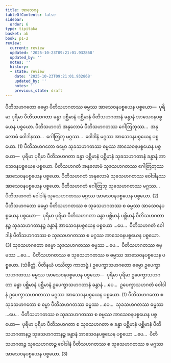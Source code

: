 ```yaml
---
title: အာသေဝန
tableOfContents: false
sidebar:
  order: 6
type: tipitaka
basket: ab
book: p1-2
review:
  current: review
  updated: '2025-10-23T09:21:01.932868'
  updated_by: ''
  notes: ''
  history:
  - state: review
    date: '2025-10-23T09:21:01.932868'
    updated_by: ''
    notes: ''
    previous_state: draft
---
```



<ReviewStatus review={frontmatter.review} showDetails={true} />

<HypothesisAnnotation frontmatter={frontmatter} />

<DynamicBreadcrumb />

<Division number="37" book="p1-2" e="ch" v="37" p="128">

<Paragraph number="742" book="p1-2">
ပီတိသဟဂတော ဓမ္မော ပီတိသဟဂတဿ ဓမ္မဿ အာသေဝနပစ္စယေန ပစ္စယော—  ပုရိမာ ပုရိမာ ပီတိသဟဂတာ ခန္ဓာ ပစ္ဆိမာနံ ပစ္ဆိမာနံ ပီတိသဟဂတာနံ ခန္ဓာနံ အာသေဝနပစ္စယေန ပစ္စယော. ပီတိသဟဂတံ အနုလောမံ ပီတိသဟဂတဿ ဂေါတြဘုဿ…  အနုလောမံ ဝေါဒါနဿ…  ဂေါတြဘု မဂ္ဂဿ…  ဝေါဒါနံ မဂ္ဂဿ အာသေဝနပစ္စယေန ပစ္စယော. (1)
</Paragraph>

<Paragraph number="743" book="p1-2">
ပီတိသဟဂတော ဓမ္မော သုခသဟဂတဿ ဓမ္မဿ အာသေဝနပစ္စယေန ပစ္စယော—  ပုရိမာ ပုရိမာ ပီတိသဟဂတာ ခန္ဓာ ပစ္ဆိမာနံ ပစ္ဆိမာနံ သုခသဟဂတာနံ ခန္ဓာနံ အာသေဝနပစ္စယေန ပစ္စယော. ပီတိသဟဂတံ အနုလောမံ သုခသဟဂတဿ ဂေါတြဘုဿ အာသေဝနပစ္စယေန ပစ္စယော. ပီတိသဟဂတံ အနုလောမံ သုခသဟဂတဿ ဝေါဒါနဿ အာသေဝနပစ္စယေန ပစ္စယော. ပီတိသဟဂတံ ဂေါတြဘု သုခသဟဂတဿ မဂ္ဂဿ…  ပီတိသဟဂတံ ဝေါဒါနံ သုခသဟဂတဿ မဂ္ဂဿ အာသေဝနပစ္စယေန ပစ္စယော. (2)
</Paragraph>

<Paragraph number="744" book="p1-2">
ပီတိသဟဂတော ဓမ္မော ပီတိသဟဂတဿ စ သုခသဟဂတဿ စ ဓမ္မဿ အာသေဝနပစ္စယေန ပစ္စယော—  ပုရိမာ ပုရိမာ ပီတိသဟဂတာ ခန္ဓာ ပစ္ဆိမာနံ ပစ္ဆိမာနံ ပီတိသဟဂတာနဉ္စ သုခသဟဂတာနဉ္စ ခန္ဓာနံ အာသေဝနပစ္စယေန ပစ္စယော …ပေ…  ပီတိသဟဂတံ ဝေါဒါနံ ပီတိသဟဂတဿ စ သုခသဟဂတဿ စ မဂ္ဂဿ အာသေဝနပစ္စယေန ပစ္စယော. (3)
</Paragraph>

</Division>
<Division number="38" book="p1-2" e="ch" v="37" p="129">

<Paragraph number="745" book="p1-2">
သုခသဟဂတော ဓမ္မော သုခသဟဂတဿ ဓမ္မဿ …ပေ…  ပီတိသဟဂတဿ ဓမ္မဿ …ပေ…  ပီတိသဟဂတဿ စ သုခသဟဂတဿ စ ဓမ္မဿ အာသေဝနပစ္စယေန ပစ္စယော. (သံခိတ္တံ. ပီတိနယံ ပဿိတွာ ကာတဗ္ဗံ.)
</Paragraph>

<Paragraph number="746" book="p1-2">
ဥပေက္ခာသဟဂတော ဓမ္မော ဥပေက္ခာသဟဂတဿ ဓမ္မဿ အာသေဝနပစ္စယေန ပစ္စယော—  ပုရိမာ ပုရိမာ ဥပေက္ခာသဟဂတာ ခန္ဓာ ပစ္ဆိမာနံ ပစ္ဆိမာနံ ဥပေက္ခာသဟဂတာနံ ခန္ဓာနံ …ပေ…  ဥပေက္ခာသဟဂတံ ဝေါဒါနံ ဥပေက္ခာသဟဂတဿ မဂ္ဂဿ အာသေဝနပစ္စယေန ပစ္စယော. (1)
</Paragraph>

</Division>
<Division number="39" book="p1-2" e="ch" v="37" p="129">

<Paragraph number="747" book="p1-2">
ပီတိသဟဂတော စ သုခသဟဂတော စ ဓမ္မာ ပီတိသဟဂတဿ ဓမ္မဿ …ပေ…  သုခသဟဂတဿ ဓမ္မဿ …ပေ…  ပီတိသဟဂတဿ စ သုခသဟဂတဿ စ ဓမ္မဿ အာသေဝနပစ္စယေန ပစ္စယော—  ပုရိမာ ပုရိမာ ပီတိသဟဂတာ စ သုခသဟဂတာ စ ခန္ဓာ ပစ္ဆိမာနံ ပစ္ဆိမာနံ ပီတိသဟဂတာနဉ္စ သုခသဟဂတာနဉ္စ ခန္ဓာနံ အာသေဝနပစ္စယေန ပစ္စယော …ပေ…  ပီတိသဟဂတဉ္စ သုခသဟဂတဉ္စ ဝေါဒါနံ ပီတိသဟဂတဿ စ သုခသဟဂတဿ စ မဂ္ဂဿ အာသေဝနပစ္စယေန ပစ္စယော. (3)
</Paragraph>
</Division>